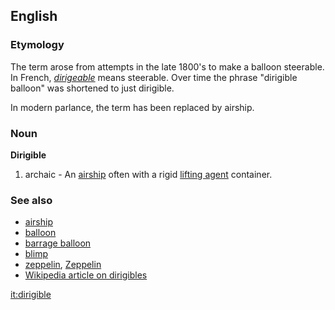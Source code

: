 ==English==
===Etymology===
The term arose from attempts in the late 1800's to make
a balloon steerable.  In French, ''[[dirigeable]]'' means steerable.
Over time the phrase "dirigible balloon" was shortened
to just dirigible.  

In modern parlance, the term has been replaced by airship.

===Noun===
{{wikipedia}}
'''Dirigible'''
# archaic - An [[airship]] often with a rigid [[lifting agent]] container.

===See also===
*[[airship]]
*[[balloon]]
*[[barrage balloon]]
*[[blimp]]
*[[zeppelin]], [[Zeppelin]]
*[[w:Dirigible|Wikipedia article on dirigibles]]

[[it:dirigible]]